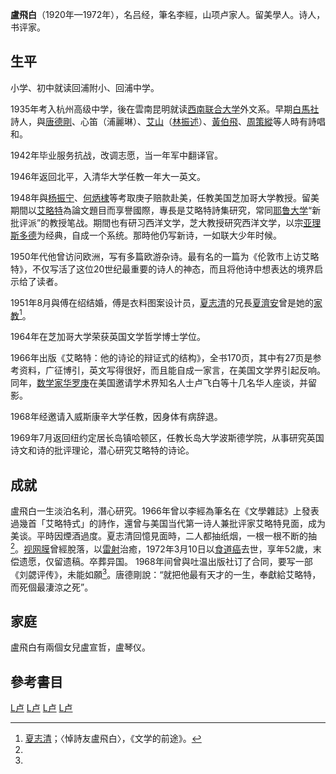 '''盧飛白'''（1920年—1972年），名吕经，筆名李經，山项卢家人。留美學人。诗人，书评家。

==生平==
小学、初中就读回浦附小、回浦中学。

1935年考入杭州高级中学，後在雲南昆明就读[[西南联合大学|西南联合大学]]外文系。早期[[白馬社|白馬社]]詩人，與[[唐德剛|唐德剛]]、心笛（浦麗琳）、[[艾山|艾山]]（[[林振述|林振述]]）、[[黃伯飛|黃伯飛]]、[[周策縱|周策縱]]等人時有詩唱和。

1942年毕业服务抗战，改调志愿，当一年军中翻译官。

1946年返回北平，入清华大学任教一年大一英文。

1948年與[[杨振宁|杨振宁]]、[[何炳棣|何炳棣]]等考取庚子赔款赴美，任教美国芝加哥大学教授。留美期間以[[艾略特|艾略特]]為論文題目而享譽國際，專長是艾略特詩集研究，常同[[耶鲁大学|耶鲁大学]]“新批评派”的教授笔战。期間也有研习西洋文学，芝大教授研究西洋文学，以宗[[亚理斯多德|亚理斯多德]]为经典，自成一个系统。那時他仍写新诗，一如联大少年时候。

1950年代他曾访问欧洲，写有多篇欧游杂诗。最有名的一篇为《伦敦市上访艾略特》，不仅写活了这位20世纪最重要的诗人的神态，而且将他诗中想表达的境界启示给了读者。

1951年8月與傅在绍结婚，傅是衣料图案设计员，[[夏志清|夏志清]]的兄長[[夏濟安|夏濟安]]曾是她的[[家教|家教]]<ref name="#1">[[夏志清|夏志清]]；〈悼詩友盧飛白〉，《文学的前途》。</ref>。

1964年在芝加哥大学荣获英国文学哲学博士学位。

1966年出版《艾略特：他的诗论的辩证式的结构》，全书170页，其中有27页是参考资料，广征博引，英文写得很好，而且能自成一家言，在美国文学界引起反响。同年，[[数学家华罗庚|数学家华罗庚]]在美国邀请学术界知名人士卢飞白等十几名华人座谈，并留影。

1968年经邀请入威斯康辛大学任教，因身体有病辞退。

1969年7月返回纽约定居长岛镇哈顿区，任教长岛大学波斯德学院，从事研究英国诗文和诗的批评理论，潜心研究艾略特的诗论。

==成就==
盧飛白一生淡泊名利，潛心研究。1966年曾以李經為筆名在《文學雜誌》上發表過幾首「艾略特式」的詩作，還曾与美国当代第一诗人兼批评家艾略特見面，成为美谈。平時因煙酒過度。夏志清回憶見面時，二人都抽纸烟，一根一根不断的抽<ref name="#1"/>。[[视网膜|视网膜]]曾經脫落，以[[雷射|雷射]]治癒，1972年3月10日以[[食道癌|食道癌]]去世，享年52歲，末偿遗愿，仅留遗稿。卒葬异国。
1968年间曾與吐温出版社订了合同，要写一部《刘勰评传》，未能如願<ref name="#1"/>。唐德剛說：“就把他最有天才的一生，奉獻給艾略特，而死個最淒涼之死”。

==家庭==
盧飛白有兩個女兒盧宣哲，盧琴仪。

==參考書目==
{{reflist}}

[[Category:20世纪中国诗人|L卢]]
[[Category:中国文学理论家|L卢]]
[[Category:1920年出生|L卢]]
[[Category:1972年逝世|L卢]]